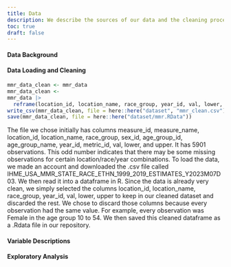 ```yaml
---
title: Data
description: We describe the sources of our data and the cleaning process.
toc: true
draft: false
---
```

#### Data Background

#### Data Loading and Cleaning
```r
mmr_data_clean <- mmr_data
mmr_data_clean <-
mmr_data |> 
  reframe(location_id, location_name, race_group, year_id, val, lower, upper)
write_csv(mmr_data_clean, file = here::here("dataset", "mmr_clean.csv"))
save(mmr_data_clean, file = here::here("dataset/mmr.RData"))
```

The file we chose initially has columns measure_id, measure_name, location_id, location_name, race_group, sex_id, age_group_id, age_group_name, year_id, metric_id, val, lower, and upper. It has 5901 observations. This odd number indicates that there may be some missing observations for certain location/race/year combinations. To load the data, we made an account and downloaded the .csv file called IHME_USA_MMR_STATE_RACE_ETHN_1999_2019_ESTIMATES_Y2023M07D03. We then read it into a dataframe in R. Since the data is already very clean, we simply selected the columns location_id, location_name, race_group, year_id, val, lower, upper to keep in our cleaned dataset and discarded the rest. We chose to discard those columns because every observation had the same value. For example, every observation was Female in the age group 10 to 54. We then saved this cleaned dataframe as a .Rdata file in our repository. 

#### Variable Descriptions

#### Exploratory Analysis

